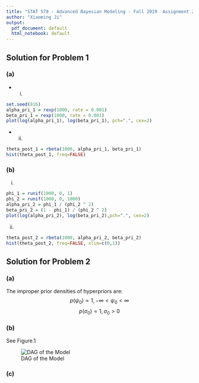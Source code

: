 ```yaml
---
title: "STAT 578 - Advanced Bayesian Modeling - Fall 2019  Assignment 2"
author: "Xiaoming Ji"
output:
  pdf_document: default
  html_notebook: default
---
```

## Solution for Problem 1
### (a)
- (i)
```r
set.seed(816)
alpha_pri_1 = rexp(1000, rate = 0.001)
beta_pri_1 = rexp(1000, rate = 0.001)
plot(log(alpha_pri_1), log(beta_pri_1), pch=".", cex=2)
```

- (ii)
```r
theta_post_1 = rbeta(1000, alpha_pri_1, beta_pri_1)
hist(theta_post_1, freq=FALSE)
```

### (b)
(i)
```r
phi_1 = runif(1000, 0, 1)
phi_2 = runif(1000, 0, 1000)
alpha_pri_2 = phi_1 / (phi_2 ^ 2)
beta_pri_2 = (1 - phi_1) / (phi_2 ^ 2)
plot(log(alpha_pri_2), log(beta_pri_2),pch=".", cex=2)
```

(ii)
```r
theta_post_2 = rbeta(1000, alpha_pri_2, beta_pri_2)
hist(theta_post_2, freq=FALSE, xlim=c(0,1))
```

## Solution for Problem 2
### (a)
The improper prior densities of hyperpriors are:
$$p(\psi_0) \propto  1 , -\infty < \psi_0 < \infty$$
$$p(\sigma_0) \propto  1 , \sigma_0 > 0$$

### (b)
See Figure.1 

![DAG of the Model](dag.png)

### (c)

